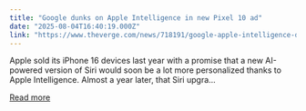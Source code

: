 ```yaml
---
title: "Google dunks on Apple Intelligence in new Pixel 10 ad"
date: "2025-08-04T16:40:19.000Z"
link: "https://www.theverge.com/news/718191/google-apple-intelligence-dunk-pixel-10-ad"
---
```


Apple sold its iPhone 16 devices last year with a promise that a new AI-powered version of Siri would soon be a lot more personalized thanks to Apple Intelligence. Almost a year later, that Siri upgra...

[Read more](https://www.theverge.com/news/718191/google-apple-intelligence-dunk-pixel-10-ad)
